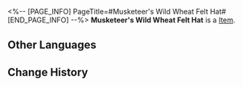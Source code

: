 <%-- [PAGE_INFO]
PageTitle=#Musketeer's Wild Wheat Felt Hat#
[END_PAGE_INFO] --%>
{{Item Infobox
|id          = 51021
|image       = Item Musketeer's Wild Wheat Felt Hat.png
|type        = 
|invCategory = Relics
|rarity      = 4
|effect      = 
|description = A cowboy hat decorated with wild wheat &mdash; a mark of the legendary Musketeer Oakley.
|source1     = [[Cavern of Corrosion: Corridor of Fading Echoes]]
}}
'''Musketeer's Wild Wheat Felt Hat''' is a [[Item]].

==Other Languages==
{{Other Languages
|en   = Musketeer's Wild Wheat Felt Hat
|zhs  = 快枪手的野穗毡帽
|zht  = 快槍手的野穗氈帽
|ja   = ガンマンの草の穂フェルト帽
|ko   = 거너의 들이삭 페도라
|es   = Sombrero con espiga silvestre de la pistolera
|fr   = Chapeau en feutre orné de blé de mousquetaire
|ru   = Фетровая шляпа стрелка с колоском пшеницы
|th   = Musketeer's Wild Wheat Felt Hat
|vi   = Mũ Bông Lúa Của Thiện Xạ
|de   = Wildweizen-Filzhut der Musketierin
|id   = Musketeer's Wild Wheat Felt Hat
|pt   = Chapéu de Feltro da Mosqueteira do Trigo Selvagem
}}

==Change History==
{{Change History|1.0}}